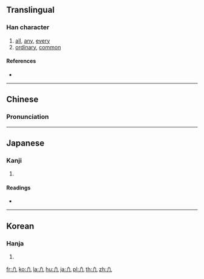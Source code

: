 {{also|几|凡}}
==Translingual==

===Han character===
{{Han char|rn=16|rad=几|as=01|sn=3|four=|canj=HHN,XHHN|ids=⿱丿几}}

# [[all]], [[any]], [[every]]
# [[ordinary]], [[common]]

====References====
* {{Han ref|kx=0134.021|dkj=01740|dj=0299.110|hdz=10276.020|uh=51E2|ud=20962}}

----

==Chinese==
{{zh-forms}}

===Pronunciation===
{{zh-pron
|m=fán
|c=faan4
|mc=
|oc=
|ma=
|cat=det,a
}}

----

==Japanese==

===Kanji===
{{ja-kanji|grade=|rs=几01}}

# {{defn|lang=ja|sort=几01}}

====Readings====
* {{ja-readings|on=[[ぼん]] (bon), [[はん]] (han)|kun=[[すべて]] (subete), [[およそ]] (oyoso)}}

----

==Korean==

===Hanja===
{{ko-hanja|hangeul=범|rv=beom|mr=pŏm|y=pem}}

# {{defn|lang=ko|sort=几01}}

[[fr:凢]]
[[ko:凢]]
[[la:凢]]
[[hu:凢]]
[[ja:凢]]
[[pl:凢]]
[[th:凢]]
[[zh:凢]]